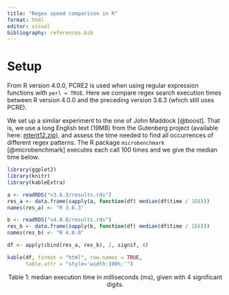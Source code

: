 ```yaml
---
title: "Regex speed comparison in R"
format: html
editor: visual
bibliography: references.bib
---
```


# Setup

From R version 4.0.0, PCRE2 is used when using regular expression functions with
`perl = TRUE`. Here we compare regex search execution times between R
version 4.0.0 and the preceding version 3.6.3 (which still uses PCRE).

We set up a similar experiment to the one of John Maddock [@boost].
That is, we use a long English text (19MB) from the Gutenberg project (available here: [mtent12.zip](http://www.gutenberg.org/files/3200/old/mtent12.zip)),
and assess the time needed to find all occurrences of different regex patterns.
The R package `microbenchmark` [@microbenchmark] executes each call 100 times and we give the median time below.


```r
library(ggplot2)
library(knitr)
library(kableExtra)
```


```r
a <- readRDS("v3.6.3/results.rds")
res_a <- data.frame(sapply(a, function(df) median(df$time / 1E6)))
names(res_a) <- "R 3.6.3"

b <- readRDS("v4.0.0/results.rds")
res_b <- data.frame(sapply(b, function(df) median(df$time / 1E6)))
names(res_b) <- "R 4.0.0"

df <- apply(cbind(res_a, res_b), 2, signif, 4)

kable(df, format = "html", row.names = TRUE, 
      table.attr = "style='width:100%;'")

```


<p style="text-align: center; margin-top: 10px;">Table 1: median execution time in milliseconds (ms), given with 4 significant digits.</p>
